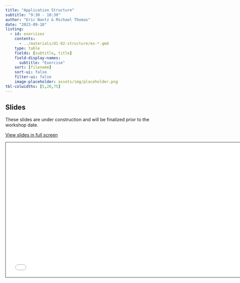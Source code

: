 ```yaml
---
title: "Application Structure"
subtitle: "9:30 - 10:30"
author: "Eric Nantz & Michael Thomas"
date: "2023-09-18"
listing:
  - id: exercises
    contents:
      - ../materials/d1-02-structure/ex-*.qmd
    type: table
    fields: [subtitle, title]
    field-display-names: 
      subtitle: "Exercise"
    sort: [filename]
    sort-ui: false
    filter-ui: false
    image-placeholder: assets/img/placeholder.png
tbl-colwidths: [5,20,75]
---
```


## Slides

::: callout-warning
These slides are under construction and will be finalized prior to the workshop date.
:::

[View slides in full screen](../materials/d1-02-structure/index.html)

```{=html}
<iframe class="slide-deck" src="../materials/d1-02-structure/" height="420" width="747" style="border: 1px solid #2e3846;"></iframe>
```

